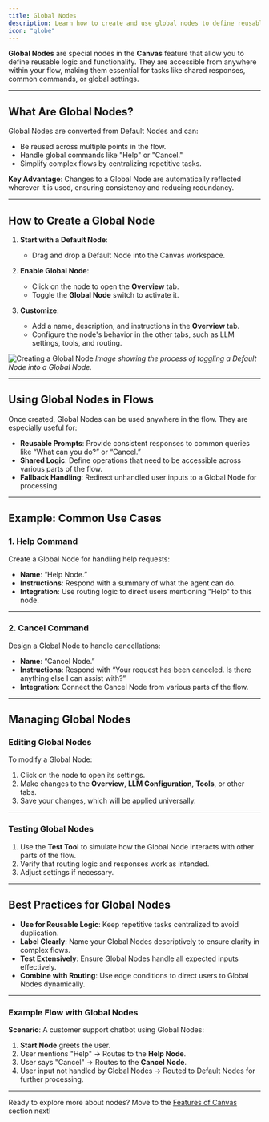 ```yaml
---
title: Global Nodes
description: Learn how to create and use global nodes to define reusable logic across flows in the Canvas feature.
icon: "globe"
---
```


**Global Nodes** are special nodes in the **Canvas** feature that allow you to define reusable logic and functionality. They are accessible from anywhere within your flow, making them essential for tasks like shared responses, common commands, or global settings.

---

## What Are Global Nodes?

Global Nodes are converted from Default Nodes and can:

- Be reused across multiple points in the flow.
- Handle global commands like "Help" or "Cancel."
- Simplify complex flows by centralizing repetitive tasks.

**Key Advantage**: Changes to a Global Node are automatically reflected wherever it is used, ensuring consistency and reducing redundancy.

---

## How to Create a Global Node

1. **Start with a Default Node**:

   - Drag and drop a Default Node into the Canvas workspace.

2. **Enable Global Node**:

   - Click on the node to open the **Overview** tab.
   - Toggle the **Global Node** switch to activate it.

3. **Customize**:
   - Add a name, description, and instructions in the **Overview** tab.
   - Configure the node's behavior in the other tabs, such as LLM settings, tools, and routing.

![Creating a Global Node](/assets/global_node_toggle.png)
_Image showing the process of toggling a Default Node into a Global Node._

---

## Using Global Nodes in Flows

Once created, Global Nodes can be used anywhere in the flow. They are especially useful for:

- **Reusable Prompts**: Provide consistent responses to common queries like “What can you do?” or “Cancel.”
- **Shared Logic**: Define operations that need to be accessible across various parts of the flow.
- **Fallback Handling**: Redirect unhandled user inputs to a Global Node for processing.

---

## Example: Common Use Cases

### 1. Help Command

Create a Global Node for handling help requests:

- **Name**: “Help Node.”
- **Instructions**: Respond with a summary of what the agent can do.
- **Integration**: Use routing logic to direct users mentioning "Help" to this node.

---

### 2. Cancel Command

Design a Global Node to handle cancellations:

- **Name**: “Cancel Node.”
- **Instructions**: Respond with “Your request has been canceled. Is there anything else I can assist with?”
- **Integration**: Connect the Cancel Node from various parts of the flow.

---

## Managing Global Nodes

### Editing Global Nodes

To modify a Global Node:

1. Click on the node to open its settings.
2. Make changes to the **Overview**, **LLM Configuration**, **Tools**, or other tabs.
3. Save your changes, which will be applied universally.

---

### Testing Global Nodes

1. Use the **Test Tool** to simulate how the Global Node interacts with other parts of the flow.
2. Verify that routing logic and responses work as intended.
3. Adjust settings if necessary.

---

## Best Practices for Global Nodes

- **Use for Reusable Logic**: Keep repetitive tasks centralized to avoid duplication.
- **Label Clearly**: Name your Global Nodes descriptively to ensure clarity in complex flows.
- **Test Extensively**: Ensure Global Nodes handle all expected inputs effectively.
- **Combine with Routing**: Use edge conditions to direct users to Global Nodes dynamically.

---

### Example Flow with Global Nodes

**Scenario**: A customer support chatbot using Global Nodes:

1. **Start Node** greets the user.
2. User mentions "Help" → Routes to the **Help Node**.
3. User says "Cancel" → Routes to the **Cancel Node**.
4. User input not handled by Global Nodes → Routed to Default Nodes for further processing.

---

Ready to explore more about nodes? Move to the [Features of Canvas](/canvas/features/tools-integration) section next!
